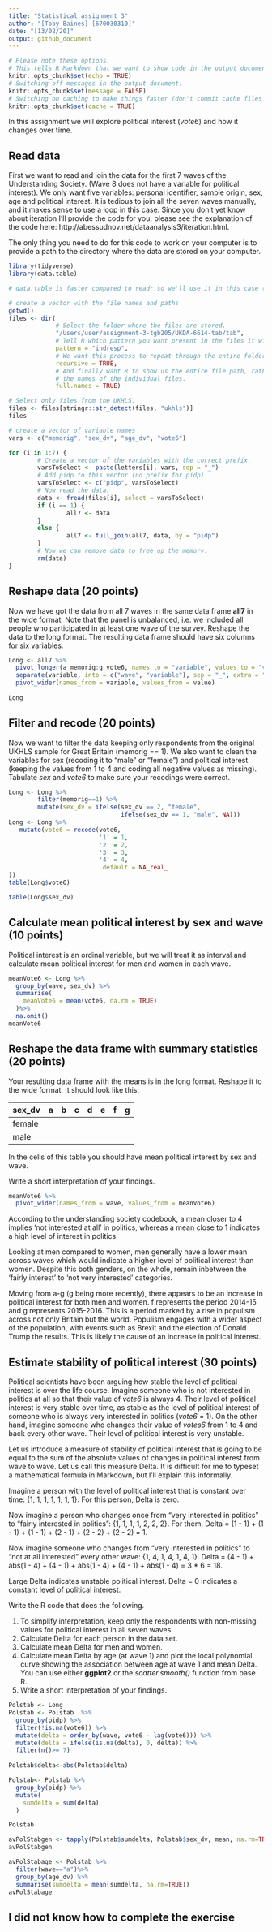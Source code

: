 ```yaml
---
title: "Statistical assignment 3"
author: "[Toby Baines] [670030310]"
date: "[13/02/20]"
output: github_document
---
```


```r
# Please note these options.
# This tells R Markdown that we want to show code in the output document.
knitr::opts_chunk$set(echo = TRUE)
# Switching off messages in the output document. 
knitr::opts_chunk$set(message = FALSE)
# Switching on caching to make things faster (don't commit cache files on Github).
knitr::opts_chunk$set(cache = TRUE)
```

In this assignment we will explore political interest (*vote6*) and how it changes over time.

## Read data

First we want to read and join the data for the first 7 waves of the Understanding Society. (Wave 8 does not have a variable for political interest). We only want five variables: personal identifier, sample origin, sex, age and political interest. It is tedious to join all the seven waves manually, and it makes sense to use a loop in this case. Since you don't yet know about iteration I'll provide the code for you; please see the explanation of the code here: http://abessudnov.net/dataanalysis3/iteration.html.

The only thing you need to do for this code to work on your computer is to provide a path to the directory where the data are stored on your computer.

```r
library(tidyverse)
library(data.table)

# data.table is faster compared to readr so we'll use it in this case (the function fread()). You need to install this package first to be able to run this code.

# create a vector with the file names and paths
getwd()
files <- dir(
             # Select the folder where the files are stored.
             "/Users/user/assignment-3-tgb205/UKDA-6614-tab/tab",
             # Tell R which pattern you want present in the files it will display.
             pattern = "indresp",
             # We want this process to repeat through the entire folder.
             recursive = TRUE,
             # And finally want R to show us the entire file path, rather than just
             # the names of the individual files.
             full.names = TRUE)

# Select only files from the UKHLS.
files <- files[stringr::str_detect(files, "ukhls")]
files

# create a vector of variable names
vars <- c("memorig", "sex_dv", "age_dv", "vote6")

for (i in 1:7) {
        # Create a vector of the variables with the correct prefix.
        varsToSelect <- paste(letters[i], vars, sep = "_")
        # Add pidp to this vector (no prefix for pidp)
        varsToSelect <- c("pidp", varsToSelect)
        # Now read the data. 
        data <- fread(files[i], select = varsToSelect)
        if (i == 1) {
                all7 <- data  
        }
        else {
                all7 <- full_join(all7, data, by = "pidp")
        }
        # Now we can remove data to free up the memory.
        rm(data)
} 

```

## Reshape data (20 points)

Now we have got the data from all 7 waves in the same data frame **all7** in the wide format. Note that the panel is unbalanced, i.e. we included all people who participated in at least one wave of the survey. Reshape the data to the long format. The resulting data frame should have six columns for six variables.

```r
Long <- all7 %>%
  pivot_longer(a_memorig:g_vote6, names_to = "variable", values_to = "value") %>%
  separate(variable, into = c("wave", "variable"), sep = "_", extra = "merge") %>%
  pivot_wider(names_from = variable, values_from = value)
  
Long
```

## Filter and recode (20 points)

Now we want to filter the data keeping only respondents from the original UKHLS sample for Great Britain (memorig == 1). We also want to clean the variables for sex (recoding it to "male" or "female") and political interest (keeping the values from 1 to 4 and coding all negative values as missing). Tabulate *sex* and *vote6* to make sure your recodings were correct. 

```r
Long <- Long %>%
        filter(memorig==1) %>%
        mutate(sex_dv = ifelse(sex_dv == 2, "female",
                               ifelse(sex_dv == 1, "male", NA)))
Long <- Long %>%
   mutate(vote6 = recode(vote6,
                         '1' = 1,
                         '2' = 2,
                         '3' = 3,
                         '4' = 4,
                         .default = NA_real_
))
table(Long$vote6)

table(Long$sex_dv)
```

## Calculate mean political interest by sex and wave (10 points)

Political interest is an ordinal variable, but we will treat it as interval and calculate mean political interest for men and women in each wave.

```r
meanVote6 <- Long %>%
  group_by(wave, sex_dv) %>%
  summarise(
    meanVote6 = mean(vote6, na.rm = TRUE)
  )%>%
  na.omit()
meanVote6
```

## Reshape the data frame with summary statistics (20 points)

Your resulting data frame with the means is in the long format. Reshape it to the wide format. It should look like this:

| sex_dv  | a  | b  | c  | d  |  e | f  | g  |
|---      |--- |--- |--- |--- |--- |--- |--- |
| female  |    |    |    |    |    |    |    |
| male    |    |    |    |    |    |    |    |

In the cells of this table you should have mean political interest by sex and wave.

Write a short interpretation of your findings.

```r
meanVote6 %>%
  pivot_wider(names_from = wave, values_from = meanVote6)
```
According to the understanding society codebook, a mean closer to 4 implies 'not interested at all' in politics, whereas a mean close to 1 indicates a high level of interest in politics.

Looking at men compared to women, men generally have a lower mean across waves which would indicate a higher level of political interest than women. Despite this both genders, on the whole, remain inbetween the 'fairly interest' to 'not very interested' categories.

Moving from a-g (g being more recently), there appears to be an increase in political interest for both men and women. f represents the period 2014-15 and g represents 2015-2016. This is a period marked by a rise in populism across not only Britain but the world. Populism engages with a wider aspect of the population, with events such as Brexit and the election of Donald Trump the results. This is likely the cause of an increase in political interest. 

## Estimate stability of political interest (30 points)

Political scientists have been arguing how stable the level of political interest is over the life course. Imagine someone who is not interested in politics at all so that their value of *vote6* is always 4. Their level of political interest is very stable over time, as stable as the level of political interest of someone who is always very interested in politics (*vote6* = 1). On the other hand, imagine someone who changes their value of *votes6* from 1 to 4 and back every other wave. Their level of political interest is very unstable.

Let us introduce a measure of stability of political interest that is going to be equal to the sum of the absolute values of changes in political interest from wave to wave. Let us call this measure Delta. It is difficult for me to typeset a mathematical formula in Markdown, but I'll explain this informally.

Imagine a person with the level of political interest that is constant over time: {1, 1, 1, 1, 1, 1, 1}. For this person, Delta is zero.

Now imagine a person who changes once from "very interested in politics" to "fairly interested in politics": {1, 1, 1, 1, 2, 2, 2}. For them, Delta = (1 - 1) + (1 - 1) + (1 - 1) + (2 - 1) + (2 - 2) + (2 - 2) = 1.

Now imagine someone who changes from "very interested in politics" to "not at all interested" every other wave: {1, 4, 1, 4, 1, 4, 1}. Delta = (4 - 1) + abs(1 - 4) + (4 - 1) + abs(1 - 4) + (4 - 1) + abs(1 - 4) = 3 * 6 = 18.

Large Delta indicates unstable political interest. Delta = 0 indicates a constant level of political interest.

Write the R code that does the following.

1. To simplify interpretation, keep only the respondents with non-missing values for political interest in all seven waves.
2. Calculate Delta for each person in the data set.
3. Calculate mean Delta for men and women.
4. Calculate mean Delta by age (at wave 1) and plot the local polynomial curve showing the association between age at wave 1 and mean Delta. You can use either **ggplot2** or the *scatter.smooth()* function from base R.
5. Write a short interpretation of your findings.

```r
Polstab <- Long
Polstab <- Polstab  %>% 
  group_by(pidp) %>%
  filter(!is.na(vote6)) %>%
  mutate(delta = order_by(wave, vote6 - lag(vote6))) %>%
  mutate(delta = ifelse(is.na(delta), 0, delta)) %>% 
  filter(n()>= 7) 
  
Polstab$delta<-abs(Polstab$delta)

Polstab<- Polstab %>%
  group_by(pidp) %>%
  mutate(
    sumdelta = sum(delta)
  )

Polstab

avPolStabgen <- tapply(Polstab$sumdelta, Polstab$sex_dv, mean, na.rm=TRUE )
avPolStabgen

```
```r
avPolStabage <- Polstab %>%
  filter(wave=="a")%>%
  group_by(age_dv) %>%
  summarise(sumdelta = mean(sumdelta, na.rm=TRUE))
avPolStabage
```
## I did not know how to complete the exercise 

